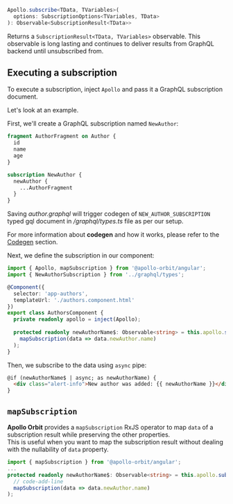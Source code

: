 ```typescript
Apollo.subscribe<TData, TVariables>(
  options: SubscriptionOptions<TVariables, TData>
): Observable<SubscriptionResult<TData>>
```
Returns a `SubscriptionResult<TData, TVariables>` observable. This observable is long lasting and continues to deliver results from GraphQL backend until unsubscribed from.

## Executing a subscription
To execute a subscription, inject `Apollo` and pass it a GraphQL subscription document.

Let's look at an example.

First, we'll create a GraphQL subscription named `NewAuthor`:

```graphql title="library/gql/author.graphql"
fragment AuthorFragment on Author {
  id
  name
  age
}

subscription NewAuthor {
  newAuthor {
    ...AuthorFragment
  }
}
```

Saving *author.graphql* will trigger codegen of `NEW_AUTHOR_SUBSCRIPTION` typed gql document in */graphql/types.ts* file as per our setup.

For more information about **codegen** and how it works, please refer to the [Codegen](../../../codegen/intro/) section.

Next, we define the subscription in our component:
```typescript title="authors/authors.component.ts"
import { Apollo, mapSubscription } from '@apollo-orbit/angular';
import { NewAuthorSubscription } from '../graphql/types';

@Component({
  selector: 'app-authors',
  templateUrl: './authors.component.html'
})
export class AuthorsComponent {
  private readonly apollo = inject(Apollo);
  
  protected readonly newAuthorName$: Observable<string> = this.apollo.subscribe({ subscription: NEW_AUTHOR_SUBSCRIPTION }).pipe(
    mapSubscription(data => data.newAuthor.name)
  );
}
```
Then, we subscribe to the data using `async` pipe:
```html title="authors/authors.component.html"
@if (newAuthorName$ | async; as newAuthorName) {
  <div class="alert-info">New author was added: {{ newAuthorName }}</div>
}
```

## `mapSubscription`
**Apollo Orbit** provides a `mapSubscription` RxJS operator to map `data` of a subscription result while preserving the other properties.  
This is useful when you want to map the subscription result without dealing with the nullability of `data` property.
```typescript
import { mapSubscription } from '@apollo-orbit/angular';
...
protected readonly newAuthorName$: Observable<string> = this.apollo.subscribe({ subscription: NEW_AUTHOR_SUBSCRIPTION }).pipe(
  // code-add-line
  mapSubscription(data => data.newAuthor.name)
);
```
